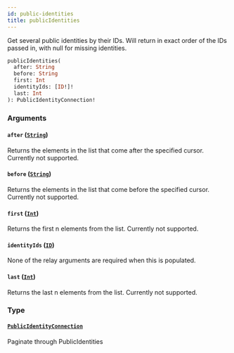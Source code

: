 ```yaml
---
id: public-identities
title: publicIdentities
---
```


Get several public identities by their IDs.
Will return in exact order of the IDs passed in, with null for missing identities.

```graphql
publicIdentities(
  after: String
  before: String
  first: Int
  identityIds: [ID!]!
  last: Int
): PublicIdentityConnection!

```

### Arguments

#### `after` ([`String`](/developers/shared-apis/adminidentity-api/graphql/reference/scalars/string))

Returns the elements in the list that come after the specified cursor. Currently not supported.

#### `before` ([`String`](/developers/shared-apis/adminidentity-api/graphql/reference/scalars/string))

Returns the elements in the list that come before the specified cursor. Currently not supported.

#### `first` ([`Int`](/developers/shared-apis/adminidentity-api/graphql/reference/scalars/int))

Returns the first n elements from the list. Currently not supported.

#### `identityIds` ([`ID`](/developers/shared-apis/adminidentity-api/graphql/reference/scalars/id))

None of the relay arguments are required when this is populated.

#### `last` ([`Int`](/developers/shared-apis/adminidentity-api/graphql/reference/scalars/int))

Returns the last n elements from the list. Currently not supported.

### Type

#### [`PublicIdentityConnection`](/developers/shared-apis/adminidentity-api/graphql/reference/objects/public-identity-connection)

Paginate through PublicIdentities
